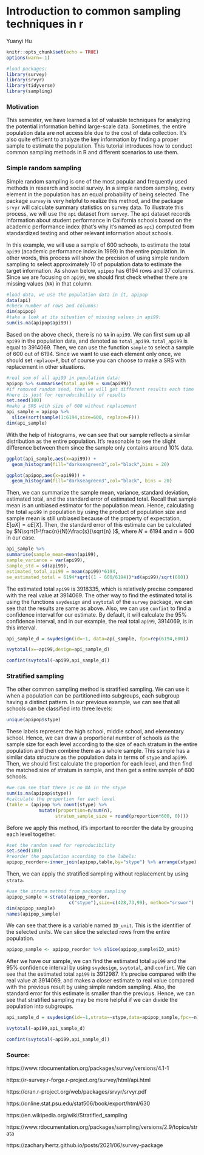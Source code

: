 # Introduction to common sampling techniques in r

Yuanyi Hu

```{r, include=FALSE}
knitr::opts_chunk$set(echo = TRUE)
options(warn=-1)
```

```{r,message=FALSE}
#load packages:
library(survey)
library(srvyr)
library(tidyverse)
library(sampling)
```

### Motivation

This semester, we have learned a lot of valuable techniques for analyzing the potential information behind large-scale data. Sometimes, the entire population data are not accessible due to the cost of data collection. It's also quite efficient to analyze the key information by finding a proper sample to estimate the population. This tutorial introduces how to conduct common sampling methods in R and different scenarios to use them.

### Simple random sampling

Simple random sampling is one of the most popular and frequently used methods in research and social survey. In a simple random sampling, every element in the population has an equal probability of being selected. The package `survey` is very helpful to realize this method, and the package `srvyr` will calculate summary statistics on survey data. To illustrate this process, we will use the `api` dataset from `survey`. The `api` dataset records information about student performance in California schools based on the academic performance index (that's why it's named as `api`) computed from standardized testing and other relevant information about schools.

In this example, we will use a sample of $600$ schools, to estimate the total `api99` (academic performance index in 1999) in the entire population. In other words, this process will show the precision of using simple random sampling to select approximately $10%$ of population data to estimate the target information. As shown below, `apipop` has $6194$ rows and $37$ columns. Since we are focusing on `api99`, we should first check whether there are missing values (`NA`) in that column.

```{r}
#load data, we use the population data in it, apipop
data(api)
#check number of rows and columns:
dim(apipop)
#take a look at its situation of missing values in api99:
sum(is.na(apipop$api99))
```

Based on the above check, there is no `NA` in `api99`. We can first sum up all `api99` in the population data, and denoted as `total_api99`. `total_api99` is equal to $3914069$. Then, we can use the function `sample` to select a sample of $600$ out of $6194$. Since we want to use each element only once, we should set `replace=F`, but of course you can choose to make a SRS with replacement in other situations.

```{r}
#real sum of all api99 in population data:
apipop %>% summarise(total_api99 = sum(api99))
#if removed random seed, then we will get different results each time
#here is just for reproducibility of results
set.seed(100)
#make a SRS with size of 600 without replacement
api_sample = apipop %>% 
  slice(sort(sample(1:6194,size=600, replace=F)))
dim(api_sample)
```

With the help of histograms, we can see that our sample reflects a similar distribution as the entire population. It's reasonable to see the slight difference between them since the sample only contains around $10\%$ data.

```{r}

ggplot(api_sample,aes(x=api99)) + 
  geom_histogram(fill="darkseagreen3",col="black",bins = 20) 

ggplot(apipop,aes(x=api99)) + 
  geom_histogram(fill="darkseagreen3",col="black", bins = 20)

```
Then, we can summarize the sample mean, variance, standard deviation, estimated total, and the standard error of estimated total. Recall that sample mean is an unbiased estimator for the population mean. Hence, calculating the total `api99` in population by using the product of population size and sample mean is still unbiased because of the property of expectation, $E[aX]=aE[X]$. Then, the standard error of this estimate can be calculated by $N\sqrt{1-\frac{n}{N}}\frac{s}{\sqrt{n} }$, where $N=6194$ and $n=600$ in our case.

```{r}

api_sample %>%
summarise(sample_mean=mean(api99),
sample_variance = var(api99),
sample_std = sd(api99),
estimated_total_api99 = mean(api99)*6194,
se_estimated_total = 6194*sqrt((1 - 600/6194))*sd(api99)/sqrt(600))

```

The estimated total `api99` is $3918335$, which is relatively precise compared with the real value at $3914069$. The other way to find the estimated total is using the functions `svydesign` and `svytotal` of the `survey` package, we can see that the results are same as above. Also, we can use `confint` to find a confidence interval for our estimate. By default, it will calculate the $95\%$ confidence interval, and in our example, the real total `api99`, $3914069$, is in this interval. 

```{r}
api_sample_d = svydesign(id=~1, data=api_sample, fpc=rep(6194,600))

svytotal(x=~api99,design=api_sample_d)

confint(svytotal(~api99,api_sample_d))

```


### Stratified sampling

The other common sampling method is stratified sampling. We can use it when a population can be partitioned into subgroups, each subgroup having a distinct pattern. In our previous example, we can see that all schools can be classified into three levels:

```{r}

unique(apipop$stype)

```

These labels represent the high school, middle school, and elementary school. Hence, we can draw a proportional number of schools as the sample size for each level according to the size of each stratum in the entire population and then combine them as a whole sample. This sample has a similar data structure as the population data in terms of `stype` and `api99`. Then, we should first calculate the proportion for each level, and then find the matched size of stratum in sample, and then get a entire sample of $600$ schools.

```{r}
#we can see that there is no NA in the stype
sum(is.na(apipop$stype))
#calculate the proportion for each level
(table = (apipop %>% count(stype) %>% 
            mutate(proportion=n/sum(n), 
                  stratum_sample_size = round(proportion*600, 0))))
```
Before we apply this method, it's important to reorder the data by grouping each level together.
```{r}
#set the random seed for reproducibility
set.seed(180)
#reorder the population according to the labels:
apipop_reorder<-inner_join(apipop,table,by="stype") %>% arrange(stype)
```

Then, we can apply the stratified sampling without replacement by using `strata`.
```{r}
#use the strata method from package sampling
apipop_sample <-strata(apipop_reorder,
                       c("stype"),size=c(428,73,99), method="srswor")
dim(apipop_sample)
names(apipop_sample)
```

We can see that there is a variable named `ID_unit`. This is the identifier of the selected units. We can slice the selected rows from the entire population.

```{r}

apipop_sample <- apipop_reorder %>% slice(apipop_sample$ID_unit)

```

After we have our sample, we can find the estimated total `api99` and the $95\%$ confidence interval by using `svydesign`, `svytotal`, and `confint`. We can see that the estimated total `api99` is $3912987$. It's precise compared with the real value at $3914069$, and makes a closer estimate to real value compared with the previous result by using simple random sampling. Also, the standard error for this estimate is smaller than the previous. Hence, we can see that stratified sampling may be more helpful if we can divide the population into subgroups.

```{r}

api_sample_d = svydesign(id=~1,strata=~stype,data=apipop_sample,fpc=~n)

svytotal(~api99,api_sample_d)

confint(svytotal(~api99,api_sample_d))

```

### Source:

https://www.rdocumentation.org/packages/survey/versions/4.1-1

https://r-survey.r-forge.r-project.org/survey/html/api.html

https://cran.r-project.org/web/packages/srvyr/srvyr.pdf

https://online.stat.psu.edu/stat506/book/export/html/630

https://en.wikipedia.org/wiki/Stratified_sampling

https://www.rdocumentation.org/packages/sampling/versions/2.9/topics/strata

https://zacharylhertz.github.io/posts/2021/06/survey-package
